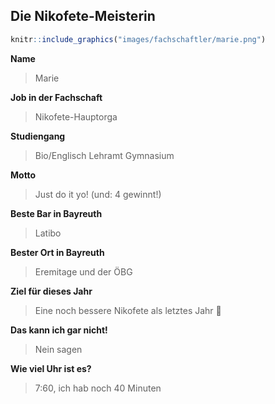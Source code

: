 ## Die Nikofete-Meisterin {#fachschaftsmitglieder-nikofete}

```r
knitr::include_graphics("images/fachschaftler/marie.png")
```

**Name**

> Marie

**Job in der Fachschaft**

> Nikofete-Hauptorga

**Studiengang**

> Bio/Englisch Lehramt Gymnasium

**Motto**

> Just do it yo! (und: 4 gewinnt!)

**Beste Bar in Bayreuth**

> Latibo

**Bester Ort in Bayreuth**

> Eremitage und der ÖBG

**Ziel für dieses Jahr**

> Eine noch bessere Nikofete als letztes Jahr 🥳

**Das kann ich gar nicht!**

> Nein sagen

**Wie viel Uhr ist es?**

> 7:60, ich hab noch 40 Minuten